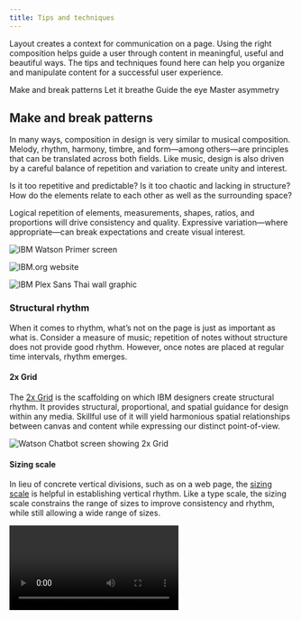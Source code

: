 ```yaml
---
title: Tips and techniques
---
```


<PageDescription>

Layout creates a context for communication on a page. Using the right
composition helps guide a user through content in meaningful, useful and
beautiful ways. The tips and techniques found here can help you organize and
manipulate content for a successful user experience.

</PageDescription>

<AnchorLinks>
  <AnchorLink>Make and break patterns</AnchorLink>
  <AnchorLink>Let it breathe</AnchorLink>
  <AnchorLink>Guide the eye</AnchorLink>
  <AnchorLink>Master asymmetry</AnchorLink>
</AnchorLinks>

## Make and break patterns

In many ways, composition in design is very similar to musical composition.
Melody, rhythm, harmony, timbre, and form—among others—are principles that can
be translated across both fields. Like music, design is also driven by a careful
balance of repetition and variation to create unity and interest.

Is it too repetitive and predictable? Is it too chaotic and lacking in
structure? How do the elements relate to each other as well as the surrounding
space?

Logical repetition of elements, measurements, shapes, ratios, and proportions
will drive consistency and quality. Expressive variation—where appropriate—can
break expectations and create visual interest.

![IBM Watson Primer screen](/images/Watson_Primer_04.jpg)

<Row className="mock-gallery">
<Column colMd={5} colLg={8}>

![IBM.org website](/images/IBMorgRepetition_v4.png)

</Column>
<Column colMd={3} colLg={4}>

![IBM Plex Sans Thai wall graphic](/images/PlexThaiWall_RGB-03.svg)

</Column>
</Row>

### Structural rhythm

When it comes to rhythm, what’s not on the page is just as important as what is.
Consider a measure of music; repetition of notes without structure does not
provide good rhythm. However, once notes are placed at regular time intervals,
rhythm emerges.

#### 2x Grid

The [2x Grid](/2x-grid) is the scaffolding on which IBM designers
create structural rhythm. It provides structural, proportional, and spatial
guidance for design within any media. Skillful use of it will yield harmonious
spatial relationships between canvas and content while expressing our distinct
point-of-view.

![Watson Chatbot screen showing 2x Grid](/images/grid-ex-watson-chatbot.png)

#### Sizing scale

In lieu of concrete vertical divisions, such as on a web page, the
[sizing scale](https://www.carbondesignsystem.com/elements/2x-grid/overview/#sizing-scale)
is helpful in establishing vertical rhythm. Like a type scale, the sizing scale
constrains the range of sizes to improve consistency and rhythm, while still
allowing a wide range of sizes.

<Video vimeoId="292028388" />

### Editorial rhythm

Careful repetition and alternation of larger units of design drives editorial
rhythm. This is most often done in multi-page editorial design or scrolling web
pages, where the viewer experiences one part of the whole at a time.

The concept is well established in music as form. Musical form describes the
structure of a piece of music as a combination of units. Letters are given to
the first occurrence of each unit, and the same letter is given to repeated
units. In the AABA form for example, A units have similar melodic content as
repeated A units, while the B unit offers an alternation to the A units to
provide interest.

In design, larger visual units are driven by the content. Similar types of
content can be given similar structure, such as the the same spatial dimensions,
type sizes and hierarchy, and alignments. Consider how units can be repeated,
and conversely, how structurally different units can break up the monotony of
repeated ones. Repetition of units across multiple designs drives continuity
between them.

![IBM Watson website layout modules](/images/watsonpages.png)

## Let it breathe

A classic offense that plagues many designers and non-designers alike is the
overabundance of elements in a design. While utilizing all available space may
reduce canvas size or scroll distance, it does more harm than good when it comes
to a viewer's understanding of information. Overcrowding will render your design
impenetrable.

White space creates a visual pause between elements where the eye can rest. It
sets things apart or brings them together to distinguish an element’s importance
or priority. White space makes a layout feel clean and approachable while
maintaining content-rich design.

<DoDontRow>

<DoDont caption="Create breathing room to allow the viewer to consider one thing at a time.">

![Layout with appropriate negative space](/images/BreatheDo_v2.svg)

</DoDont>
<DoDont type="dont" caption="Avoid overcrowded layouts whenever possible.">

![Layout with too little negative space](/images/BreatheDont_v3.svg)

</DoDont>
</DoDontRow>

![IBM.org website](/images/IBMorg4.png)

<Row className="mock-gallery">
<Column colMd={5} colLg={8}>

![Watson web page](/images/CloudDash4.png)

</Column>
<Column colMd={3} colLg={4}>

![IBM whitepaper template](/images/Watsoncom_v3.png)

</Column>
</Row>

## Guide the eye

Design is successful when the viewer is guided through a composition via
hierarchy. Proper hierarchy creates visual entry points to a design and guides
the eye from one element to another in order of significance. Without it, one is
forced to discern importance among equally-weighted elements, which leads to a
flat design and poor experience.

### Hierarchy of information

Typographic hierarchy is the navigational system that renders complex
information accessible. Think of a book outline; the size, style, and position
of type not only informs what order it should be read, but also describes the
parent-child relationships of the content. Effective use of the
[type scale](/typography/type-scale), along
with an understanding of
[Gestalt principles](https://www.interaction-design.org/literature/topics/gestalt-principles),
will ensure your design can be easily navigated and understood.

<DoDontRow>
<DoDont caption="Use contrast in typography to define hierarchy of information.">

![Layout with visible hierarchy](/images/HierarchyDo.svg)

</DoDont>
<DoDont type="dont" caption="Don’t force the viewer to determine the heirarchy on their own.">

![Layout without hierarchy](/images/HierarchyDont.svg)

</DoDont>
</DoDontRow>

![IBM.com contact information](/images/IBMcom5.png)

![IBM Security Threat Intelligence homepage](/images/ThreatLandscape-Default.png)

### Compositional flow

Facilitating eye movement through the composition creates a more interesting
design. A focal point instantly attracts the eye to one area of the canvas.
Secondary and tertiary elements then draw the eye across the canvas, creating
more engagement between the viewer and the design. This is done best through
[asymmetric layouts](/layout/tips-and-techniques/#master-asymmetry),
where thoughtful relationships between elements make for a more visually
stimulating design. It's important to plan the movement of the eye in order to
guide the viewer to the intended outcome.

<DoDontRow>
<DoDont caption="Plan the movement of the eye to guide the viewer through the design. Good flow will make the design more interesting.">

![Layout with good compositional flow](/images/FlowDo.svg)

</DoDont>
<DoDont type="dont" caption="Avoid uninspired layouts.">

![Layout with poor compositional flow](/images/FlowDont_v2.svg)

</DoDont>
</DoDontRow>

![IBM whitepaper template](/images/Whitepaper8.png)

## Master asymmetry

While perfect symmetry can be beautiful and create a sense of stability, it is
usually not the best way to create a dynamic composition. Balanced asymmetry is
often more successful in creating movement, life, and interest through more
creative activation of space. It also requires more careful orchestration of
elements to achieve.

<DoDontRow>
<DoDont caption="Challenge yourself to create a more unique balance of positive and negative space.">

![Asymmetric layout](/images/AsymmetryDo_v4.svg)

</DoDont>
<DoDont type="dont" caption="Avoid perfect symmetry, it is less engaging.">

![Symmetric layout](/images/AsymmetryDont.svg)

</DoDont>
</DoDontRow>

![Watson Health web page](/images/WatsonHealth5.png)

<Row className="mock-gallery">
<Column colMd={3} colLg={4}>

![IBM.org poster](/images/ForGood.png)

</Column>
<Column colMd={5} colLg={8}>

![Blueprint event poster](/images/BlueprintSquare-18.svg)

</Column>
</Row>
<Row className="mock-gallery">
<Column colMd={3} colLg={4}>

![IBM Q whitepaper cover](/images/Q-cover.svg)

</Column>
<Column colMd={3} colLg={4}>

![IBM Developer London poster](/images/DeveloperLondon.svg)

</Column>
</Row>
